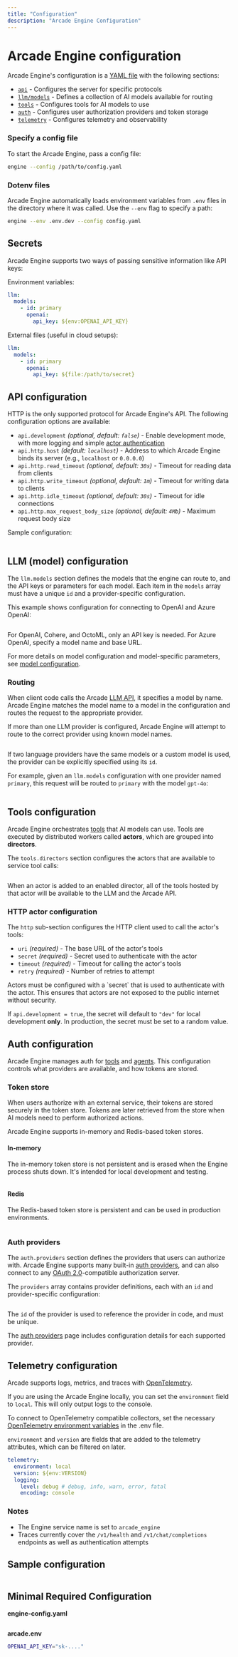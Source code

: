 ```yaml
---
title: "Configuration"
description: "Arcade Engine Configuration"
---
```


# Arcade Engine configuration

Arcade Engine's configuration is a [YAML file](https://yaml.org/) with the following sections:

- [`api`](#api-configuration) - Configures the server for specific protocols
- [`llm/models`](#llm-model-configuration) - Defines a collection of AI models available for routing
- [`tools`](#tools-configuration) - Configures tools for AI models to use
- [`auth`](#auth-configuration) - Configures user authorization providers and token storage
- [`telemetry`](#telemetry-configuration) - Configures telemetry and observability

### Specify a config file

To start the Arcade Engine, pass a config file:

```bash
engine --config /path/to/config.yaml
```

### Dotenv files

Arcade Engine automatically loads environment variables from `.env` files in the directory where it was called. Use the `--env` flag to specify a path:

```bash
engine --env .env.dev --config config.yaml
```

## Secrets

Arcade Engine supports two ways of passing sensitive information like API keys:

Environment variables:

```yaml {5}
llm:
  models:
    - id: primary
      openai:
        api_key: ${env:OPENAI_API_KEY}
```

External files (useful in cloud setups):

```yaml {5}
llm:
  models:
    - id: primary
      openai:
        api_key: ${file:/path/to/secret}
```

## API configuration

HTTP is the only supported protocol for Arcade Engine's API. The following configuration options are available:

- `api.development` _(optional, default: `false`)_ - Enable development mode, with more logging and simple [actor authentication](/home/configuration/engine#http-actor-configuration)
- `api.http.host` _(default: `localhost`)_ - Address to which Arcade Engine binds its server (e.g., `localhost` or `0.0.0.0`)
- `api.http.read_timeout` _(optional, default: `30s`)_ - Timeout for reading data from clients
- `api.http.write_timeout` _(optional, default: `1m`)_ - Timeout for writing data to clients
- `api.http.idle_timeout` _(optional, default: `30s`)_ - Timeout for idle connections
- `api.http.max_request_body_size` _(optional, default: `4Mb`)_ - Maximum request body size

Sample configuration:

```yaml file=<rootDir>/examples/code/home/configuration/engine/api.yaml

```

## LLM (model) configuration

The `llm.models` section defines the models that the engine can route to, and the API keys or parameters for each model. Each item in the `models` array must have a unique `id` and a provider-specific configuration.

This example shows configuration for connecting to OpenAI and Azure OpenAI:

```yaml file=<rootDir>/examples/code/home/configuration/engine/llm_models.yaml

```

For OpenAI, Cohere, and OctoML, only an API key is needed. For Azure OpenAI, specify a model name and base URL.

For more details on model configuration and model-specific parameters, see [model configuration](/home/configuration/models).

### Routing

When client code calls the Arcade [LLM API](/guides/llmtoolcalling), it specifies a model by name. Arcade Engine matches the model name to a model in the configuration and routes the request to the appropriate provider.

If more than one LLM provider is configured, Arcade Engine will attempt to route to the correct provider using known model names.

```python file=<rootDir>/examples/code/home/configuration/engine/model_selection.implicit.py {9}

```

If two language providers have the same models or a custom model is used, the provider can be explicitly specified using its `id`.

For example, given an `llm.models` configuration with one provider named `primary`, this request will be routed to `primary` with the model `gpt-4o`:

```python file=<rootDir>/examples/code/home/configuration/engine/model_selection.explicit.py#L5- {5}

```

## Tools configuration

Arcade Engine orchestrates [tools](/home/llm-tools) that AI models can use. Tools are executed by distributed workers called **actors**, which are grouped into **directors**.

The `tools.directors` section configures the actors that are available to service tool calls:

```yaml file=<rootDir>/examples/code/home/configuration/engine/full_config.yaml#L15-L26

```

When an actor is added to an enabled director, all of the tools hosted by that actor will be available to the LLM and the Arcade API.

### HTTP actor configuration

The `http` sub-section configures the HTTP client used to call the actor's tools:

- `uri` _(required)_ - The base URL of the actor's tools
- `secret` _(required)_ - Secret used to authenticate with the actor
- `timeout` _(required)_ - Timeout for calling the actor's tools
- `retry` _(required)_ - Number of retries to attempt

<Note>
  Actors must be configured with a `secret` that is used to authenticate with
  the actor. This ensures that actors are not exposed to the public internet
  without security.

If `api.development = true`, the secret will default to `"dev"` for local development **only**. In production, the secret must be set to a random value.

</Note>

## Auth configuration

Arcade Engine manages auth for [tools](/guides/authtoolcalling) and [agents](/guides/agentauth). This configuration controls what providers are available, and how tokens are stored.

### Token store

When users authorize with an external service, their tokens are stored securely in the token store. Tokens are later retrieved from the store when AI models need to perform authorized actions.

Arcade Engine supports in-memory and Redis-based token stores.

#### In-memory

The in-memory token store is not persistent and is erased when the Engine process shuts down. It's intended for local development and testing.

```yaml file=<rootDir>/examples/code/home/configuration/engine/auth_tokenstore.inmemory.yaml

```

#### Redis

The Redis-based token store is persistent and can be used in production environments.

```yaml file=<rootDir>/examples/code/home/configuration/engine/full_config.yaml#L28-L32 {3-5}

```

### Auth providers

The `auth.providers` section defines the providers that users can authorize with. Arcade Engine supports many built-in [auth providers](/integrations#auth), and can also connect to any [OAuth 2.0](/integrations/auth/oauth2)-compatible authorization server.

The `providers` array contains provider definitions, each with an `id` and provider-specific configuration:

```yaml file=<rootDir>/examples/code/home/configuration/engine/full_config.yaml#L28-L46 {7-20}

```

The `id` of the provider is used to reference the provider in code, and must be unique.

The [auth providers](/integrations#auth) page includes configuration details for each supported provider.

## Telemetry configuration

Arcade supports logs, metrics, and traces with [OpenTelemetry](https://opentelemetry.io/).

If you are using the Arcade Engine locally, you can set the `environment` field to `local`. This will only output logs to the console.

To connect to OpenTelemetry compatible collectors, set the necessary [OpenTelemetry environment variables](https://opentelemetry.io/docs/specs/otel/configuration/sdk-environment-variables/) in the .env file.

`environment` and `version` are fields that are added to the telemetry attributes, which can be filtered on later.

```yaml
telemetry:
  environment: local
  version: ${env:VERSION}
  logging:
    level: debug # debug, info, warn, error, fatal
    encoding: console
```

### Notes

- The Engine service name is set to `arcade_engine`
- Traces currently cover the `/v1/health` and `/v1/chat/completions` endpoints as well as authentication attempts

## Sample configuration

```yaml file=<rootDir>/examples/code/home/configuration/engine/full_config.yaml

```


## Minimal Required Configuration

**engine-config.yaml**
```yaml file=<rootDir>/examples/code/home/configuration/engine/minimal_config.yaml

```

**arcade.env**

```bash
OPENAI_API_KEY="sk-...."
```
